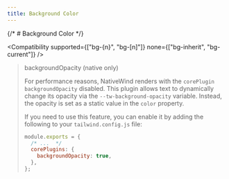 ```yaml
---
title: Background Color
---
```



{/* # Background Color */}

<Compatibility
  supported={["bg-{n}", "bg-[n]"]}
  none={["bg-inherit", "bg-current"]}
/>

> backgroundOpacity (native only)
> 
> For performance reasons, NativeWind renders with the `corePlugin` `backgroundOpacity` disabled. This plugin allows text to dynamically change its opacity via the `--tw-background-opacity` variable. Instead, the opacity is set as a static value in the `color` property.
> 
> If you need to use this feature, you can enable it by adding the following to your `tailwind.config.js` file:
> 
> ```js title=tailwind.config.js
> module.exports = {
>   /* ...  */
>   corePlugins: {
>     backgroundOpacity: true,
>   },
> };
> ```

